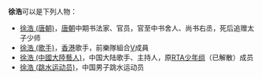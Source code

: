 '''徐浩'''可以是下列人物：
* [[徐浩_(唐朝)|徐浩 (唐朝)]]，[[唐朝|唐朝]]中期书法家、官员，官至中书舍人、尚书右丞，死后追赠太子少师
* [[徐浩_(歌手)|徐浩 (歌手)]]，[[香港|香港]]歌手，前樂隊組合[[V_(組合)|V]]成員
* [[徐浩_(中國大陸藝人)|徐浩 (中國大陸藝人)]]，中国大陆歌手、主持人，原[[RTA_(组合)|RTA少年组]]（已解散）成员
* [[徐浩_(跳水运动员)|徐浩 (跳水运动员)]]，中国男子跳水运动员

{{disambig|H浩|Cat=二字徐姓人名消歧义}}